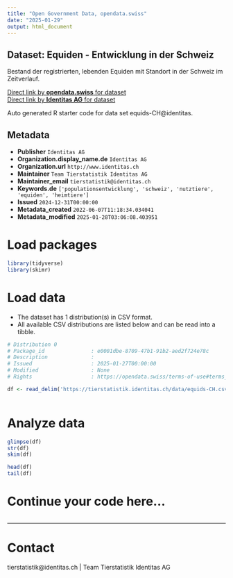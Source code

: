 ```yaml
---
title: "Open Government Data, opendata.swiss"
date: "2025-01-29"
output: html_document
---
```


## Dataset: Equiden - Entwicklung in der Schweiz

Bestand der registrierten, lebenden Equiden mit Standort in der Schweiz im Zeitverlauf. 

[Direct link by **opendata.swiss** for dataset](https://opendata.swiss/de/dataset/equiden-entwicklung-in-der-schweiz)<br>
[Direct link by **Identitas AG** for dataset](https://tierstatistik.identitas.ch/)

Auto generated R starter code for data set equids-CH@identitas.

## Metadata

- **Publisher** `Identitas AG`
- **Organization.display_name.de** `Identitas AG`
- **Organization.url** `http://www.identitas.ch`
- **Maintainer** `Team Tierstatistik Identitas AG`
- **Maintainer_email** `tierstatistik@identitas.ch`
- **Keywords.de** `['populationsentwicklung', 'schweiz', 'nutztiere', 'equiden', 'heimtiere']`
- **Issued** `2024-12-31T00:00:00`
- **Metadata_created** `2022-06-07T11:18:34.034041`
- **Metadata_modified** `2025-01-28T03:06:08.403951`


# Load packages

```r

library(tidyverse)
library(skimr)

```

# Load data

-   The dataset has 1 distribution(s) in CSV format.
-   All available CSV distributions are listed below and can be read into a tibble.

```r

# Distribution 0
# Package_id               : e0001dbe-8709-47b1-91b2-aed2f724e78c
# Description              : 
# Issued                   : 2025-01-27T00:00:00
# Modified                 : None
# Rights                   : https://opendata.swiss/terms-of-use#terms_by

df <- read_delim('https://tierstatistik.identitas.ch/data/equids-CH.csv')



```

# Analyze data

```r

glimpse(df)
str(df)
skim(df)

head(df)
tail(df)

```

# Continue your code here...

```r

```

------------------------------------------------------------------------

# Contact

tierstatistik@identitas.ch | Team Tierstatistik Identitas AG
